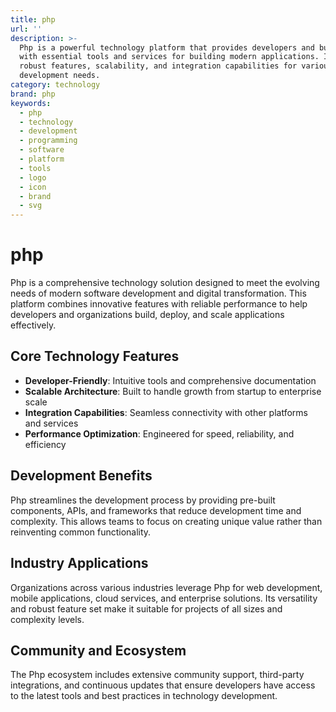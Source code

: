```yaml
---
title: php
url: ''
description: >-
  Php is a powerful technology platform that provides developers and businesses
  with essential tools and services for building modern applications. It offers
  robust features, scalability, and integration capabilities for various
  development needs.
category: technology
brand: php
keywords:
  - php
  - technology
  - development
  - programming
  - software
  - platform
  - tools
  - logo
  - icon
  - brand
  - svg
---
```


# php

Php is a comprehensive technology solution designed to meet the evolving needs of modern software development and digital transformation. This platform combines innovative features with reliable performance to help developers and organizations build, deploy, and scale applications effectively.

## Core Technology Features

- **Developer-Friendly**: Intuitive tools and comprehensive documentation
- **Scalable Architecture**: Built to handle growth from startup to enterprise scale
- **Integration Capabilities**: Seamless connectivity with other platforms and services
- **Performance Optimization**: Engineered for speed, reliability, and efficiency

## Development Benefits

Php streamlines the development process by providing pre-built components, APIs, and frameworks that reduce development time and complexity. This allows teams to focus on creating unique value rather than reinventing common functionality.

## Industry Applications

Organizations across various industries leverage Php for web development, mobile applications, cloud services, and enterprise solutions. Its versatility and robust feature set make it suitable for projects of all sizes and complexity levels.

## Community and Ecosystem

The Php ecosystem includes extensive community support, third-party integrations, and continuous updates that ensure developers have access to the latest tools and best practices in technology development.
